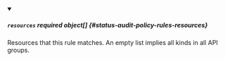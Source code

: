 


<details className="config-field" data-expandable="true" open>
<summary>

##### `resources` <span className="config-field-required" data-required="false">required</span> <span className="config-field-type">object[]</span> <span className="config-field-default"></span> <span className="config-field-enum"></span> {#status-audit-policy-rules-resources}

Resources that this rule matches. An empty list implies all kinds in all API groups.

</summary>

<PartialResourcesreference />


</details>

